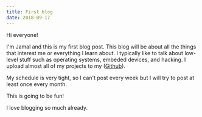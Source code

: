 ```yaml
---
title: First blog
date: 2018-09-17
---
```



Hi everyone!

I'm Jamal and this is my first blog post.
This blog will be about all the things that interest me or everything I learn about.
I typically like to talk about low-level stuff such as operating systems, embeded devices, and hacking.
I upload almost all of my projects to my ([Github](https://github.com/jay51)).

My schedule is very tight, so I can't post every week but I will try to post at least once every month.  

This is going to be fun!

I love blogging so much already.
